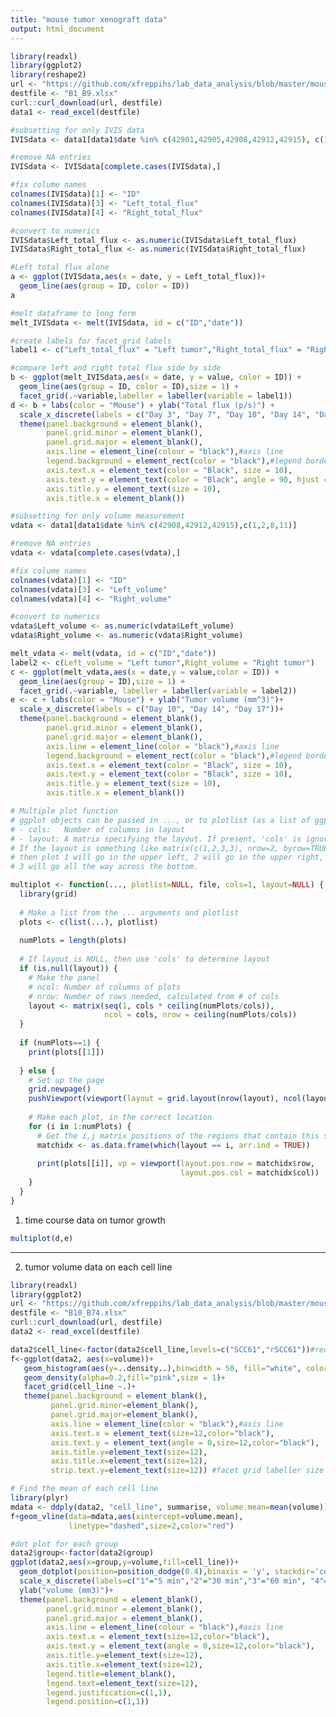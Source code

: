 ---
title: "mouse tumor xenograft data"
output: html_document
---

```{r B1_B9, include=FALSE}
library(readxl)
library(ggplot2)
library(reshape2)
url <- "https://github.com/xfreppihs/lab_data_analysis/blob/master/mouse_tumor_xenograft/B1_B9.xlsx?raw=true"
destfile <- "B1_B9.xlsx"
curl::curl_download(url, destfile)
data1 <- read_excel(destfile)

#subsetting for only IVIS data
IVISdata <- data1[data1$date %in% c(42901,42905,42908,42912,42915), c(1,2,4,5)]

#remove NA entries
IVISdata <- IVISdata[complete.cases(IVISdata),]

#fix colume names
colnames(IVISdata)[1] <- "ID"
colnames(IVISdata)[3] <- "Left_total_flux"
colnames(IVISdata)[4] <- "Right_total_flux"

#convert to numerics
IVISdata$Left_total_flux <- as.numeric(IVISdata$Left_total_flux)
IVISdata$Right_total_flux <- as.numeric(IVISdata$Right_total_flux)

#Left total flux alone
a <- ggplot(IVISdata,aes(x = date, y = Left_total_flux))+
  geom_line(aes(group = ID, color = ID))
a

#melt dataframe to long form
melt_IVISdata <- melt(IVISdata, id = c("ID","date"))

#create labels for facet_grid labels
label1 <- c("Left_total_flux" = "Left tumor","Right_total_flux" = "Right tumor")

#compare left and right total flux side by side
b <- ggplot(melt_IVISdata,aes(x = date, y = value, color = ID)) +
  geom_line(aes(group = ID, color = ID),size = 1) +
  facet_grid(.~variable,labeller = labeller(variable = label1))
d <- b + labs(color = "Mouse") + ylab("Total flux (p/s)") +
  scale_x_discrete(labels = c("Day 3", "Day 7", "Day 10", "Day 14", "Day 17")) +
  theme(panel.background = element_blank(),
        panel.grid.minor = element_blank(),
        panel.grid.major = element_blank(),
        axis.line = element_line(colour = "black"),#axis line
        legend.background = element_rect(color = "black"),#legend border
        axis.text.x = element_text(color = "Black", size = 10),
        axis.text.y = element_text(color = "Black", angle = 90, hjust = 0.5, size = 10),
        axis.title.y = element_text(size = 10),
        axis.title.x = element_blank())

#subsetting for only volume measurement
vdata <- data1[data1$date %in% c(42908,42912,42915),c(1,2,8,11)]

#remove NA entries
vdata <- vdata[complete.cases(vdata),]

#fix colume names
colnames(vdata)[1] <- "ID"
colnames(vdata)[3] <- "Left_volume"
colnames(vdata)[4] <- "Right_volume"

#convert to numerics
vdata$Left_volume <- as.numeric(vdata$Left_volume)
vdata$Right_volume <- as.numeric(vdata$Right_volume)

melt_vdata <- melt(vdata, id = c("ID","date"))
label2 <- c(Left_volume = "Left tumor",Right_volume = "Right tumor")
c <- ggplot(melt_vdata,aes(x = date,y = value,color = ID)) +
  geom_line(aes(group = ID),size = 1) +
  facet_grid(.~variable, labeller = labeller(variable = label2))
e <- c + labs(color = "Mouse") + ylab("Tumor volume (mm^3)")+
  scale_x_discrete(labels = c("Day 10", "Day 14", "Day 17"))+
  theme(panel.background = element_blank(),
        panel.grid.minor = element_blank(),
        panel.grid.major = element_blank(),
        axis.line = element_line(color = "black"),#axis line
        legend.background = element_rect(color = "black"),#legend border
        axis.text.x = element_text(color = "Black", size = 10),
        axis.text.y = element_text(color = "Black", size = 10), 
        axis.title.y = element_text(size = 10),
        axis.title.x = element_blank())

# Multiple plot function
# ggplot objects can be passed in ..., or to plotlist (as a list of ggplot objects)
# - cols:   Number of columns in layout
# - layout: A matrix specifying the layout. If present, 'cols' is ignored.
# If the layout is something like matrix(c(1,2,3,3), nrow=2, byrow=TRUE),
# then plot 1 will go in the upper left, 2 will go in the upper right, and
# 3 will go all the way across the bottom.

multiplot <- function(..., plotlist=NULL, file, cols=1, layout=NULL) {
  library(grid)
  
  # Make a list from the ... arguments and plotlist
  plots <- c(list(...), plotlist)
  
  numPlots = length(plots)
  
  # If layout is NULL, then use 'cols' to determine layout
  if (is.null(layout)) {
    # Make the panel
    # ncol: Number of columns of plots
    # nrow: Number of rows needed, calculated from # of cols
    layout <- matrix(seq(1, cols * ceiling(numPlots/cols)),
                     ncol = cols, nrow = ceiling(numPlots/cols))
  }
  
  if (numPlots==1) {
    print(plots[[1]])
    
  } else {
    # Set up the page
    grid.newpage()
    pushViewport(viewport(layout = grid.layout(nrow(layout), ncol(layout))))
    
    # Make each plot, in the correct location
    for (i in 1:numPlots) {
      # Get the i,j matrix positions of the regions that contain this subplot
      matchidx <- as.data.frame(which(layout == i, arr.ind = TRUE))
      
      print(plots[[i]], vp = viewport(layout.pos.row = matchidx$row,
                                      layout.pos.col = matchidx$col))
    }
  }
}
```

1. time course data on tumor growth

```{r, echo=FALSE}
multiplot(d,e)
```

***
2. tumor volume data on each cell line

```{r B10_B74, echo=FALSE, message=FALSE}
library(readxl)
library(ggplot2)
url <- "https://github.com/xfreppihs/lab_data_analysis/blob/master/mouse_tumor_xenograft/B10_B74.xlsx?raw=true"
destfile <- "B10_B74.xlsx"
curl::curl_download(url, destfile)
data2 <- read_excel(destfile)

data2$cell_line<-factor(data2$cell_line,levels=c("SCC61","rSCC61"))#reorder the factor levels
f<-ggplot(data2, aes(x=volume))+
   geom_histogram(aes(y=..density..),binwidth = 50, fill="white", color="black")+
   geom_density(alpha=0.2,fill="pink",size = 1)+
   facet_grid(cell_line ~.)+
   theme(panel.background = element_blank(),
         panel.grid.minor=element_blank(),
         panel.grid.major=element_blank(),
         axis.line = element_line(color = "black"),#axis line
         axis.text.x = element_text(size=12,color="black"),
         axis.text.y = element_text(angle = 0,size=12,color="black"),
         axis.title.y=element_text(size=12),
         axis.title.x=element_text(size=12),
         strip.text.y=element_text(size=12)) #facet grid labeller size

# Find the mean of each cell line
library(plyr)
mdata <- ddply(data2, "cell_line", summarise, volume.mean=mean(volume))
f+geom_vline(data=mdata,aes(xintercept=volume.mean),
             linetype="dashed",size=2,color="red")

#dot plot for each group
data2$group<-factor(data2$group)
ggplot(data2,aes(x=group,y=volume,fill=cell_line))+
  geom_dotplot(position=position_dodge(0.4),binaxis = 'y', stackdir='center')+
  scale_x_discrete(labels=c("1"="5 min","2"="30 min","3"="60 min", "4"="90 min", "5"="120 min"))+
  ylab("volume (mm3)")+
  theme(panel.background = element_blank(),
        panel.grid.minor = element_blank(),
        panel.grid.major = element_blank(),
        axis.line = element_line(colour = "black"),#axis line
        axis.text.x = element_text(size=12,color="black"),
        axis.text.y = element_text(angle = 0,size=12,color="black"),
        axis.title.y=element_text(size=12),
        axis.title.x=element_text(size=12),
        legend.title=element_blank(),
        legend.text=element_text(size=12),
        legend.justification=c(1,1),
        legend.position=c(1,1))
```